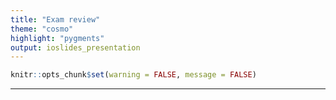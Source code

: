 ```yaml
---
title: "Exam review"
theme: "cosmo"
highlight: "pygments"
output: ioslides_presentation
---
```


<style type="text/css">
.main-container {
  max-width: 800px;
  margin-left: auto;
  margin-right: auto;
}
</style>

```r
knitr::opts_chunk$set(warning = FALSE, message = FALSE) 
```
---






























